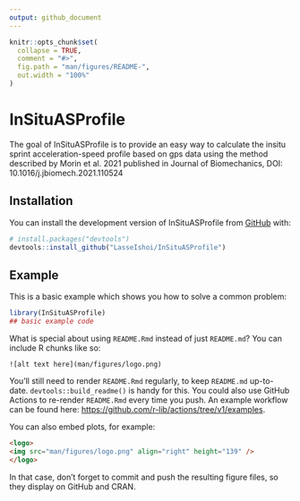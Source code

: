 ```yaml
---
output: github_document
---
```


<!-- README.md is generated from README.Rmd. Please edit that file -->

```r
knitr::opts_chunk$set(
  collapse = TRUE,
  comment = "#>",
  fig.path = "man/figures/README-",
  out.width = "100%"
)
```

# InSituASProfile

<!-- badges: start -->
<!-- badges: end -->

The goal of InSituASProfile is to provide an easy way to calculate the insitu sprint acceleration-speed profile based on gps data using the method described by Morin et al. 2021 published in Journal of Biomechanics, DOI: 10.1016/j.jbiomech.2021.110524

## Installation

You can install the development version of InSituASProfile from [GitHub](https://github.com/) with:

``` r
# install.packages("devtools")
devtools::install_github("LasseIshoi/InSituASProfile")
```

## Example

This is a basic example which shows you how to solve a common problem:

```r
library(InSituASProfile)
## basic example code
```

What is special about using `README.Rmd` instead of just `README.md`? You can include R chunks like so:

```
![alt text here](man/figures/logo.png)
```

You'll still need to render `README.Rmd` regularly, to keep `README.md` up-to-date. `devtools::build_readme()` is handy for this. You could also use GitHub Actions to re-render `README.Rmd` every time you push. An example workflow can be found here: <https://github.com/r-lib/actions/tree/v1/examples>.

You can also embed plots, for example:

```html
<logo>
<img src="man/figures/logo.png" align="right" height="139" />
</logo>
```

In that case, don't forget to commit and push the resulting figure files, so they display on GitHub and CRAN.
